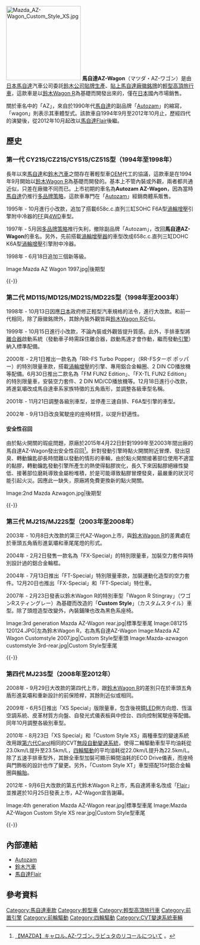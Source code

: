 {{noteTA
|T=zh-hans:马自达AZ-Wagon;zh-hk:萬事得AZ-Wagon;zh-tw:馬自達AZ-Wagon;
|1=zh-hans:马自达;zh-hk:萬事得;zh-tw:馬自達;
}}

[[File:Mazda_AZ-Wagon_Custom_Style_XS.jpg|200px]]
'''馬自達AZ-Wagon'''（{{ja}}マツダ・AZ-ワゴン）是由[[日本|日本]][[馬自達|馬自達]]汽車公司委託[[鈴木公司|鈴木公司]][[貼牌生產|貼牌生產]]、[[换牌工程|貼上馬自達廠徽銘牌]]的[[輕型高頂旅行車|輕型高頂旅行車]]，這款車是以[[鈴木Wagon_R|鈴木Wagon R]]為基礎而開發出來的，僅在[[日本|日本]]國內市場銷售。

關於車名中的「AZ」，來自於1990年代[[馬自達|馬自達]]的副品牌「[[Autozam|Autozam]]」的縮寫，「wagon」則表示其車體型式。該款車自1994年9月至2012年10月止，歷經四代的演變後，從2012年10月起改以[[馬自達Flair|馬自達Flair]]後繼。

== 歷史 ==
=== 第一代 CY21S/CZ21S/CY51S/CZ51S型（1994年至1998年） ===
{{Infobox Automobile
|name          = Autozam AZ-Wagon（第一代）
|aka           = 馬自達AZ-Wagon
|image         = [[File:Autozam_AZ-Wagon_001.JPG|250px]]<br />[[File:Autozam_AZ-Wagon_002.JPG|250px]]
|manufacturer  = 鈴木汽車
|predecessor   = 
|successor     = 
|class         = [[輕型車|輕型車]]
|production    = 1994年至1998年
|layout        = [[前置前驅|FF]] / [[四輪驅動|4WD]]
|transmission  = [[無段自動變速器|CVT]]、四速自動排檔、五速手動排檔
|engine        = 658c.c.直列三缸SOHC F6A型引擎<br>658c.c.直列三缸SOHC F6A型[[渦輪增壓器|渦輪增壓]]引擎附中冷器<br>658c.c.直列三缸DOHC K6A型引擎<br>658c.c.直列三缸DOHC K6A型[[渦輪增壓器|渦輪增壓]]引擎附中冷器
|assembly      = 
|body_style    = 二門高頂旅行車
|wheelbase     = 2,335mm
|length        = 3,295mm
|width         = 1,395mm
|height        = 1,640mm-1,695mm
|weight        = 730kg-820kg
|fuel_capacity = 
|related       = [[鈴木Wagon_R|鈴木Wagon R]]
|similar       =
|designer      =
}}

長年以來[[馬自達|馬自達]]和[[鈴木公司|鈴木汽車]]之間存在著輕型車[[貼牌生產|OEM]]代工的協議，這款車是在1994年9月開始以[[鈴木Wagon_R|鈴木Wagon R]]為基礎而開發的。基本上不管內裝或外觀，兩者都共通近似，只差在廠徽不同而已。上市初期的車名為'''Autozam AZ-Wagon'''，因為當時[[馬自達|馬自達]]仍推行[[多品牌策略|多品牌策略]]，這款車專門在「[[Autozam|Autozam]]」經銷商體系販售。

1995年 - 10月進行小改款，追加了搭載658c.c.直列三缸SOHC F6A型[[渦輪增壓器|渦輪增壓]]引擎附中冷器的[[前置前驅|FF]]與[[四輪傳動|4WD]]車型。

1997年 - 5月因[[多品牌策略|多品牌策略]]推行失利，撤除副品牌「Autozam」，改回'''馬自達AZ-Wagon'''的車名。另外，先前搭載[[渦輪增壓器|渦輪增壓器]]的車型改成658c.c.直列三缸DOHC K6A型[[渦輪增壓器|渦輪增壓]]引擎附中冷器。

1998年 - 6月18日追加三個新等級。

<gallery>
Image:Mazda AZ Wagon 1997.jpg|後期型
</gallery>
{{-}}

=== 第二代 MD11S/MD12S/MD21S/MD22S型（1998年至2003年） ===
{{Infobox Automobile
|name          = 馬自達AZ-Wagon（第二代）
|aka           = 
|image         = [[File:1998-2000_Mazda_AZ-Wagon.jpg|250px]]<br />[[File:1998-2000_Mazda_AZ-Wagon_rear.jpg|250px]]
|manufacturer  = 鈴木汽車
|predecessor   = 
|successor     = 
|class         = 輕型車
|production    = 1998年至2003年
|layout        = [[前置前驅|FF]] / [[四輪驅動|4WD]]
|transmission  = 三、四速自動排檔、五速手動排檔
|engine        = 658c.c.直列三缸SOHC [[鈴木F族引擎#F6A型（SOHC）|F6A型]]引擎<br>657c.c.直列三缸SOHC [[鈴木F族引擎#F6A型（SOHC渦輪增壓附中冷器）|F6A型]][[渦輪增壓器|渦輪增壓]]引擎（附中冷器）<br>658c.c.直列三缸DOHC K6A型引擎<br>658c.c.直列三缸DOHC K6A型[[渦輪增壓器|渦輪增壓]]引擎（附中冷器）
|assembly      = 
|body_style    = 二門高頂旅行車
|wheelbase     = 2,360mm
|length        = 3,395mm
|width         = 1,475mm
|height        = 1,640mm-1,685mm
|weight        = 750kg-860kg
|fuel_capacity = 
|related       = [[鈴木Wagon_R|鈴木Wagon R]]
|similar       =
|designer      =
}}

1998年 - 10月13日因應[[日本|日本]]政府修正輕型汽車規格的法令，進行大改款。和前一代相同，除了廠徽銘牌外，其餘內裝外觀皆與[[鈴木Wagon_R|鈴木Wagon R]]近似。

1999年 - 10月15日進行小改款，不論內裝或外觀皆提升質感。此外，手排車型將[[離合器|離合器]]啟動系統（發動車子時需踩住離合器，啟動馬達才會作動，繼而發動[[發動機|引擎]]）納入標準配備。

2000年 - 2月1日推出一款名為「RR-FS Turbo Popper」（{{ja}}RR-FSターボ ポッパー）的特別限量車款，搭載[[渦輪增壓器|渦輪增壓]]的引擎、專用鋁合金輪圈、2 DIN CD播放機等配備。6月30日推出二款名為「FM FUN2 Edition」、「FX-TL FUN2 Edition」的特別限量車，安裝空力套件、2 DIN MD/CD播放機等。12月18日進行小改款，將進氣壩改成馬自達車系家族特徵的五角盾形，並調整各級車型名稱。

2001年 - 11月21日調整各級別車型，並停產三速自排、F6A型引擎的車型。

2002年 - 9月13日改良駕駛座的座椅材質，以提升舒適性。

==== 安全性召回 ====
由於點火開關的瑕疵問題，原廠於2015年4月22日針對1999年至2003年間出廠的馬自達AZ-Wagon發出安全性召回<ref>{{ja}}[http://www2.mazda.co.jp/service/recall/127/117/124/126/93/88/92/004616.html 【MAZDA】キャロル､AZ-ワゴン､ラピュタのリコールについて] {{webarchive|url=https://web.archive.org/web/20150910155557/http://www2.mazda.co.jp/service/recall/127/117/124/126/93/88/92/004616.html |date=2015-09-10 }}。</ref>。針對發動引擎時點火開關附近冒煙、發出惡臭、轉動鑰匙卻長時間難以發動的情形的車輛，由於點火開關接著部位使用不適當的黏膠，轉動鑰匙發動引擎所產生的熱使得黏膠炭化，長久下來因黏膠絕緣性變低、接著部位磨耗導致金屬粉堆積，於是可能導致黏膠冒煙發臭，最嚴重的狀況可能引起火災。因應此一缺失，原廠將免費更換新的點火開關。

<gallery>
Image:2nd Mazda Azwagon.jpg|後期型
</gallery>
{{-}}

=== 第三代 MJ21S/MJ22S型（2003年至2008年） ===
{{Infobox Automobile
|name          = 馬自達AZ-Wagon（第三代）
|aka           = 
|image         = [[File:3rd_generation_Mazda_AZ-Wagon.jpg|250px]]<br />[[File:Mazda_AZ_Wagon_031.JPG|250px]]
|manufacturer  = 鈴木汽車
|predecessor   = 
|successor     = 
|class         = 輕型車
|production    = 2003年至2008年
|layout        = [[前置前驅|FF]] / [[四輪驅動|4WD]]
|transmission  = 四速自動排檔、五速手動排檔
|engine        = 658c.c.直列三缸DOHC K6A型VVT引擎<br>658c.c.直列三缸DOHC K6A型[[渦輪增壓器|渦輪增壓]]引擎附中冷器
|assembly      = 
|body_style    = 二門高頂旅行車
|wheelbase     = 2,360mm
|length        = 3,395mm
|width         = 1,475mm
|height        = 1,635mm-1,655mm
|weight        = 800kg-910kg
|fuel_capacity = 
|related       = [[鈴木Wagon_R|鈴木Wagon R]]
|similar       =
|designer      =
}}

2003年 - 10月8日大改款的第三代AZ-Wagon上市，與[[鈴木Wagon_R|鈴木Wagon R]]的差異處在於車頭五角盾形進氣壩和車尾尾燈的形式。

2004年 - 2月2日發售一款名為「FX-Special」的特別限量車，加裝空力套件與特別設計過的鋁合金輪框。

2004年 - 7月13日推出「FT-Special」特別限量車款，加裝運動化造型的空力套件。12月20日也推出「FX-Special」和「FT-Special」特仕車。

2007年 - 2月23日發表以鈴木Wagon R的特別車型「Wagon R Stingray」（{{ja}}ワゴンRスティングレー）為基礎而改造的「'''Custom Style'''」（{{ja}}カスタムスタイル）車型。除了頭燈造型改變外，內裝鋪陳也改為黑色系座椅。

<gallery>
Image:3rd generation Mazda AZ-Wagon rear.jpg|標準型車尾
Image:081215 120124.JPG|左為鈴木Wagon R，右為馬自達AZ-Wagon
Image:Mazda AZ Wagon Customstyle 2007.jpg|Custom Style型車頭
Image:Mazda-azwagon customstyle 3rd-rear.jpg|Custom Style型車尾
</gallery>
{{-}}

=== 第四代 MJ23S型（2008年至2012年） ===
{{Infobox Automobile
|name          = 馬自達AZ-Wagon（第四代）
|aka           = 
|image         = [[File:Mazda_AZ-Wagon.jpg|250px]]<br />[[File:Mazda_AZ-Wagon_Custom_Style_XS.jpg|250px]]
|manufacturer  = 鈴木汽車
|predecessor   = 
|successor     = [[馬自達Flair|馬自達Flair]]
|class         = 輕型車
|production    = 2008年至2012年
|layout        = [[前置前驅|FF]] / [[四輪驅動|4WD]]
|transmission  = [[無段自動變速器|CVT]]、四速自動排檔、五速手動排檔
|engine        = 658c.c.直列三缸DOHC K6A型VVT引擎<br>658c.c.直列三缸DOHC K6A型[[渦輪增壓器|渦輪增壓]]引擎附中冷器
|assembly      = 
|body_style    = 二門高頂旅行車
|wheelbase     = 2,400mm
|length        = 3,395mm
|width         = 1,475mm
|height        = 1,660mm-1,675mm
|weight        = 800kg-930kg
|fuel_capacity = 
|related       = [[鈴木Wagon_R|鈴木Wagon R]]
|similar       =
|designer      =
}}

2008年 - 9月29日大改款的第四代上市，跟[[鈴木Wagon_R|鈴木Wagon R]]的差別只在於車頭五角盾形進氣壩和重新設計的前保險桿，其餘則近似或相同。

2009年 - 6月5日推出「XS Special」版限量車，包含後視鏡[[發光二極管|LED]]側方向燈、恆溫空調系統、皮革材質方向盤、自發光式儀表板與中控台、四向控制駕駛座等配備。同年10月調整各級別車型。

2010年 - 8月23日「XS Special」和「Custom Style XS」兩種車型的變速系統改用跟[[馬自達Carol#第六代（HB25型_2009年迄今_）|第六代Carol]]相同的CVT[[無段自動變速器|無段自動變速系統]]，使得二輪驅動車型平均油耗從23.0km/L提升至23.5km/L，[[四輪驅動|四輪驅動]]的平均油耗從22.0km/L提升為22.5km/L。除了五速手排車型外，其餘全車型加裝可顯示瞬間油耗的ECO Drive儀表，而座椅與門飾板的設計也作了變更。另外，「Custom Style XT」車型搭配15吋鋁合金輪圈與[[輪胎|輪胎]]。

2012年 - 9月6日大改款的第五代鈴木Wagon R上市，馬自達將車名改成「[[馬自達Flair|Flair]]」並推遲於10月25日發表上市，AZ-Wagon宣告謝幕。

<gallery>
Image:4th generation Mazda AZ-Wagon rear.jpg|標準型車尾
Image:Mazda AZ-Wagon Custom Style XS rear.jpg|Custom Style型車尾
</gallery>
{{-}}

== 內部連結 ==
* [[Autozam|Autozam]]
* [[鈴木公司|鈴木汽車]]
* [[馬自達Flair|馬自達Flair]]

== 參考資料 ==
{{reflist}}

{{Mazda}}

[[Category:馬自達車款|Category:馬自達車款]]
[[Category:輕型車|Category:輕型車]]
[[Category:輕型高頂旅行車|Category:輕型高頂旅行車]]
[[Category:前置引擎|Category:前置引擎]]
[[Category:前輪驅動|Category:前輪驅動]]
[[Category:四輪驅動|Category:四輪驅動]]
[[Category:CVT變速系統車輛|Category:CVT變速系統車輛]]